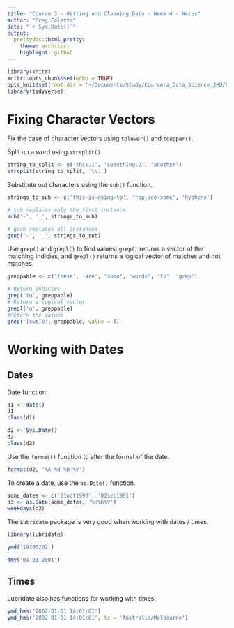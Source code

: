 ```yaml
---
title: "Course 3 - Getting and Cleaning Data - Week 4 - Notes"
author: "Greg Foletta"
date: "`r Sys.Date()`"
output:
  prettydoc::html_pretty:
    theme: architect
    highlight: github
---
```


```r
library(knitr)
knitr::opts_chunk$set(echo = TRUE)
opts_knit$set(root.dir = '~/Documents/Study/Coursera_Data_Science_JHU/C3_Getting_and_Cleaning_Data/')
library(tidyverse)
```

# Fixing Character Vectors

Fix the case of character vectors using `tolower()` and `toupper()`.

Split up a word using `strsplit()`

```r
string_to_split <- c('this.1', 'something.2', 'another')
strsplit(string_to_split, '\\.')
```

Substitute out characters using the `sub()` function.

```r
strings_to_sub <- c('this-is-going-to', 'replace-some', 'hyphens')

# sub replaces only the first instance
sub('-', '_', strings_to_sub)

# gsub replaces all instances
gsub('-', '_', strings_to_sub)
```

Use `grep()` and `grepl()` to find values. `grep()` returns a vector of the matching indicies, and `grepl()` returns a logical vector of matches and not matches.

```r
greppable <- c('these', 'are', 'some', 'words', 'to', 'grep')

# Return indicies
grep('to', greppable)
# Return a logical vector
grepl('o', greppable)
#Return the values
grep('[swt]o', greppable, value = T)
```

# Working with Dates

## Dates

Date function:

```r
d1 <- date()
d1
class(d1)

d2 <- Sys.Date()
d2
class(d2)
```

Use the `format()` function to alter the format of the date.

```r
format(d2, "%A %d %B %Y")
```

To create a date, use the `as.Date()` function.

```r
some_dates <- c('01oct1990', '02sep1991')
d3 <- as.Date(some_dates, '%d%b%Y')
weekdays(d3)
```

The `Lubridate` package is very good when working with dates / times.

```r
library(lubridate)

ymd('19200202')

dmy('01-01-2001')
```

## Times

Lubridate also has functions for working with times.

```r
ymd_hms('2002-01-01 14:01:01')
ymd_hms('2002-01-01 14:01:01', tz = 'Australia/Melbourne')
```
